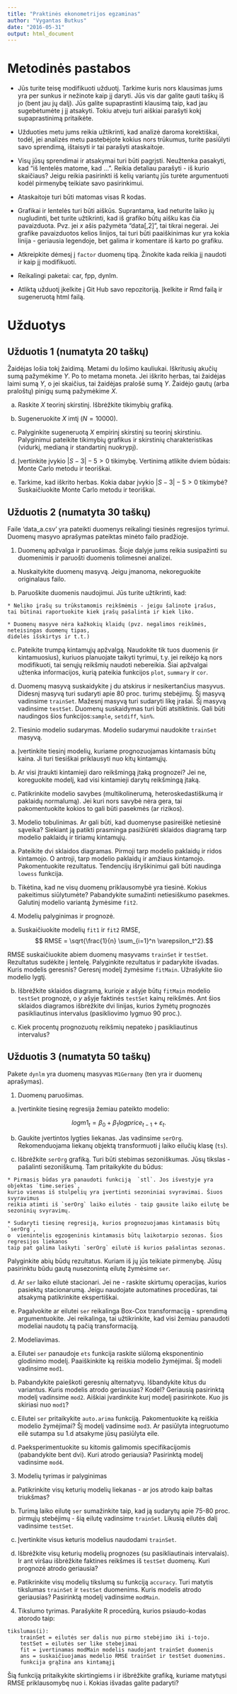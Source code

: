 ```yaml
---
title: "Praktinės ekonometrijos egzaminas"
author: "Vygantas Butkus"
date: "2016-05-31"
output: html_document
---
```


Metodinės pastabos
===================================================================

* Jūs turite teisę modifikuoti užduotį. Tarkime kuris nors klausimas jums yra per sunkus ir nežinote kaip jį daryti.
  Jūs vis dar galite gauti taškų iš jo (bent jau jų dalį). 
  Jūs galite supaprastinti klausimą taip, kad jau sugebėtumėte į jį atsakyti.
  Tokiu atveju turi aiškiai parašyti kokį supaprastinimą pritaikėte.
  
* Užduoties metu jums reikia užtikrinti, kad analizė daroma korektiškai, todėl, 
jei analizės metu pastebėjote kokius nors trūkumus, turite pasiūlyti savo sprendimą, ištaisyti ir tai parašyti ataskaitoje.  
  
* Visų jūsų sprendimai ir atsakymai turi būti pagrįsti. Neužtenka pasakyti, kad "iš lentelės matome, kad ...".
  Reikia detaliau parašyti - iš kurio skaičiaus? Jeigu reikia pasirinkti iš kelių variantų jūs turėte argumentuoti kodėl pirmenybę teikiate savo pasirinkimui.
  
* Ataskaitoje turi būti matomas visas R kodas.

* Grafikai ir lentelės turi būti aiškūs. Suprantama, kad neturite laiko jų nugludinti, bet turite užtikrinti, 
kad iš grafiko būtų aišku kas čia pavaizduota. Pvz. jei $x$ ašis pažymėta "data[,2]", tai tikrai negerai.
Jei grafike pavaizduotos kelios linijos, tai turi būti paaiškinimas kur yra kokia linija - 
geriausia legendoje, bet galima ir komentare iš karto po grafiku.

* Atkreipkite dėmesį į `factor` duomenų tipą. Žinokite kada reikia jį naudoti ir kaip jį modifikuoti.

* Reikalingi paketai: car, fpp, dynlm.  

* Atliktą užduotį įkelkite į Git Hub savo repozitoriją. Įkelkite ir Rmd failą ir sugeneruotą html failą.


Užduotys
===================================================================

Užduotis 1 (numatyta 20 taškų)
--------------------------------------------------

Žaidėjas lošia tokį žaidimą. Metami du lošimo kauliukai. Iškritusių akučių sumą pažymėkime $Y$.
Po to metama moneta. Jei iškrito herbas, tai žaidėjas laimi sumą $Y$, o jei skaičius, tai žaidėjas pralošė sumą $Y$.
Žaidėjo gautų (arba praloštų) pinigų sumą pažymėkime $X$.

  a) Raskite $X$ teorinį skirstinį. Išbrėžkite tikimybių grafiką.

  b) Sugeneruokite $X$ imtį ($N=10000$). 

  c) Palyginkite sugeneruotą $X$ empirinį skirstinį su teorinį skirstiniu.  
  Palyginimui pateikite tikimybių grafikus ir skirstinių charakteristikas 
  (vidurkį, medianą ir standartinį nuokrypį).

 d) Įvertinkite įvykio $|S-3|-5>0$ tikimybę. 
  Vertinimą atlikite dviem būdais: Monte Carlo metodu ir teoriškai.
  
  e) Tarkime, kad iškrito herbas. Kokia dabar įvykio $|S-3|-5>0$ tikimybė? 
  Suskaičiuokite Monte Carlo metodu ir teoriškai.

Užduotis 2 (numatyta 30 taškų)
--------------------------------------------------
  
Faile 'data_a.csv' yra pateikti duomenys reikalingi tiesinės regresijos tyrimui. 
Duomenų masyvo aprašymas pateiktas minėto failo pradžioje.

1. Duomenų apžvalga ir paruošimas. Šioje dalyje jums reikia susipažinti su duomenimis 
ir paruošti duomenis tolimesnei analizei. 

  a) Nuskaitykite duomenų masyvą. Jeigu įmanoma, nekoreguokite originalaus failo.

  b) Paruoškite duomenis naudojimui. Jūs turite užtikrinti, kad:
    
    * Neliko įrašų su trūkstamomis reikšmėmis - jeigu šalinote įrašus, 
    tai būtinai raportuokite kiek įrašų pašalinta ir kiek liko.

    * Duomenų masyve nėra kažkokių klaidų (pvz. negalimos reikšmės, neteisingas duomenų tipas, 
    didelės išskirtys ir t.t.) 
    
  c) Pateikite trumpą kintamųjų apžvalgą. Naudokite tik tuos duomenis (ir kintamuosius), kuriuos planuojate taikyti tyrimui, 
  t.y. jei reikėjo ką nors modifikuoti, tai senųjų reikšmių naudoti nebereikia. 
  Šiai apžvalgai užtenka informacijos, kurią pateikia funkcijos `plot`, `summary` ir `cor`. 
  

  d) Duomenų masyvą suskaidykite į du atskirus ir nesikertančius masyvus. 
  Didesnį masyvą turi sudaryti apie 80 proc. turimų stebėjimų. Šį masyvą vadinsime `trainSet`.
  Mažesnį masyvą turi sudaryti likę įrašai. Šį masyvą vadinsime `testSet`.
  Duomenų suskaidymas turi būti atsitiktinis. Gali būti naudingos šios funkcijos:`sample`, `setdiff`, `%in%`.

2. Tiesinio modelio sudarymas. Modelio sudarymui naudokite `trainSet` masyvą.

  a) Įvertinkite tiesinį modelių, kuriame 
prognozuojamas kintamasis būtų kaina. Ji turi tiesiškai priklausyti nuo 
kitų kintamųjų. 

  b) Ar visi įtraukti kintamieji daro reikšmingą įtaką prognozei?
  Jei ne, koreguokite modelį, kad visi kintamieji darytų reikšmingą įtaką. 


  c) Patikrinkite modelio savybes (multikolinerumą, heteroskedastiškumą ir paklaidų normalumą). 
  Jei kuri nors savybė nėra gera, 
tai pakomentuokite kokios to gali būti pasekmės (ar rizikos).


3. Modelio tobulinimas. Ar gali būti, kad duomenyse pasireiškė netiesinė sąveika?
Siekiant ją patikti prasminga pasižiūrėti sklaidos diagramą tarp modelio paklaidų 
ir tiriamų kintamųjų.

  a) Pateikite dvi sklaidos diagramas. Pirmoji tarp modelio paklaidų ir ridos kintamojo. 
  O antroji, tarp modelio paklaidų ir amžiaus kintamojo. Pakomentuokite rezultatus.
Tendencijų išryškinimui gali būti naudinga `lowess` funkcija.

  b) Tikėtina, kad ne visų duomenų priklausomybė yra tiesinė. 
  Kokius pakeitimus siūlytumėte? Pabandykite sumažinti
  netiesiškumo pasekmes. Galutinį modelio variantą žymėsime `fit2`.


4. Modelių palyginimas ir prognozė. 
  
  a) Suskaičiuokite modelių `fit1` ir `fit2` RMSE,
  $$ RMSE = \sqrt{\frac{1}{n} \sum_{i=1}^n \varepsilon_t^2}.$$
  
  RMSE suskaičiuokite abiem duomenų masyvams `trainSet` ir `testSet`. 
  Rezultatus sudėkite į lentelę.
  Palyginkite rezultatus ir padarykite išvadas.
  Kuris modelis geresnis? Geresnį modelį žymėsime `fitMain`. 
  Užrašykite šio modelio lygtį.


  b) Išbrėžkite sklaidos diagramą, kurioje $x$ ašyje būtų `fitMain` modelio `testSet` prognozė, o $y$ ašyje
  faktinės `testSet` kainų reikšmės. Ant šios sklaidos diagramos išbrėžkite dvi linijas, kurios žymėtų 
  prognozės pasikliautinus intervalus (pasikliovimo lygmuo 90 proc.).


  c) Kiek procentų prognozuotų reikšmių nepateko į pasikliautinus intervalus?


Užduotis 3 (numatyta 50 taškų)
--------------------------------------------------
Pakete `dynlm` yra duomenų masyvas `M1Germany` (ten yra ir duomenų aprašymas).

1. Duomenų paruošimas. 

  a) Įvertinkite tiesinę regresija žemiau pateikto modelio:

  $$logm1_t = \beta_0 + \beta_1 logprice_{t-1} + \varepsilon_t.$$

  b) Gaukite įvertintos lygties liekanas. Jas vadinsime `serOrg`. 
  Rekomenduojama liekanų objektą transformuoti į laiko eilučių klasę (`ts`).
  
  c) Išbrėžkite `serOrg` grafiką. Turi būti stebimas sezoniškumas.
  Jūsų tikslas - pašalinti sezoniškumą. Tam pritaikykite du būdus: 
  
    * Pirmasis būdas yra panaudoti funkciją  `stl`. Jos išvestyje yra objektas `time.series`, 
    kurio vienas iš stulpelių yra įvertinti sezoniniai svyravimai. Šiuos svyravimus 
    reikia atimti iš `serOrg` laiko eilutės - taip gausite laiko eilutę be sezoninių svyravimų.

    * Sudaryti tiesinę regresiją, kurios prognozuojamas kintamasis būtų `serOrg`, 
    o  vienintelis egzogeninis kintamasis būtų laikotarpio sezonas. Šios regresijos liekanos
    taip pat galima laikyti `serOrg` eilutė iš kurios pašalintas sezonas.
    

  Palyginkite abių būdų rezultatus. Kuriam iš jų jūs teikiate pirmenybę. 
  Jūsų pasirinktu būdu gautą nusezonintą eilutę
  žymėsime `ser`.

  d) Ar `ser` laiko eilutė stacionari. Jei ne - raskite skirtumų operacijas, kurios pasiektų stacionarumą.
  Jeigu naudojate automatines procedūras, tai atsakymą patikrinkite ekspertiškai.



  e) Pagalvokite ar eilutei `ser` reikalinga Box-Cox transformaciją - sprendimą argumentuokite.
  Jei reikalinga, tai užtikrinkite, kad
  visi žemiau panaudoti modeliai naudotų tą pačią transformaciją.


2. Modeliavimas.

  a)  Eilutei `ser` panaudoje `ets` funkcija raskite siūlomą eksponentinio glodinimo modelį.
  Paaiškinkite ką reiškia modelio žymėjimai. Šį modeli vadinsime `mod1`.


  b) Pabandykite paieškoti geresnių alternatyvų. Išbandykite kitus du variantus.
Kuris modelis atrodo geriausias? Kodėl? Geriausią pasirinktą modelį vadinsime `mod2`.
Aiškiai įvardinkite kurį modelį pasirinkote. Kuo jis skiriasi nuo `mod1`?


  c) Eilutei `ser` pritaikykite `auto.arima` funkciją. 
Pakomentuokite ką reiškia modelio žymėjimai? Šį modelį vadinsime `mod3`. 
Ar pasiūlyta integruotumo eilė sutampa su 1.d atsakyme jūsų pasiūlyta eile.


  d) Paeksperimentuokite su kitomis galimomis specifikacijomis (pabandykite bent dvi).
  Kuri atrodo geriausia? Pasirinktą modelį vadinsime `mod4`.  


3. Modelių tyrimas ir palyginimas

  a) Patikrinkite visų keturių modelių liekanas - ar jos atrodo kaip baltas triukšmas?  

  b) Turimą laiko eilutę `ser` sumažinkite taip, kad ją sudarytų apie 75-80 proc. 
  pirmųjų stebėjimų - 
  šią eilutę vadinsime `trainSet`. Likusią eilutės dalį vadinsime `testSet`.

  c) Įvertinkite visus keturis modelius naudodami `trainSet`.

  d) Išbrėžkite visų keturių modelių prognozes (su pasikliautinais intervalais). 
  Ir ant viršau išbrėžkite faktines reikšmes iš
   `testSet` duomenų. Kuri prognozė atrodo geriausia?

  e) Patikrinkite visų modelių tikslumą su funkciją `accuracy`. 
  Turi matytis tikslumas `trainSet` ir `testSet` duomenims.
  Kuris modelis atrodo geriausias? 
  Pasirinktą modelį vadinsime `modMain`.

4. Tikslumo tyrimas. Parašykite R procedūrą, kurios psiaudo-kodas atorodo taip:

```
tikslumas(i):
    trainSet = eilutės ser dalis nuo pirmo stebėjimo iki i-tojo.
    testSet = eilutės ser like stebejimai
    fit = įvertinamas modMain modelis naudojant trainSet duomenis
    ans = suskaičiuojamas medelio RMSE trainSet ir testSet duomenims.
    funkcija grąžina ans kintamąjį
```



Šią funkciją pritaikykite skirtingiems i ir išbrėžkite grafiką, kuriame matytųsi RMSE priklausomybę nuo i.
Kokias išvadas galite padaryti?